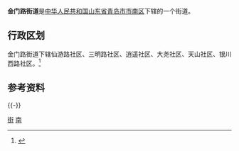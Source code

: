 '''金门路街道'''是[[中华人民共和国|中华人民共和国]][[山东省|山东省]][[青岛市|青岛市]][[市南区|市南区]]下辖的一个街道。
== 行政区划 ==
金门路街道下辖仙游路社区、三明路社区、逍遥社区、大尧社区、天山社区、银川西路社区。<ref>{{Cite web|url=http://www.qdsn.gov.cn/n16/n1220/170619111417800755.html|title=市南区社区管辖情况|author=青岛市市南区人民政府|date=2017-12-22|accessdate=2018-02-17|archive-date=2018-02-17|archive-url=https://web.archive.org/web/20180217142001/http://www.qdsn.gov.cn/n16/n1220/170619111417800755.html|dead-url=no}}</ref>

== 参考资料 ==
{{Reflist}}
{{-}}
{{青岛小作品}}
{{青岛市市南区行政区划}}
{{青岛市行政区划}}
[[Category:市南区|街]]
[[Category:青岛乡级行政区划|南]]